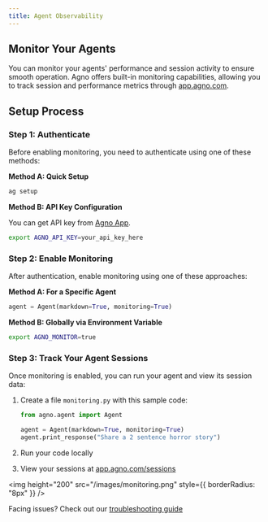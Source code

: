 ```yaml
---
title: Agent Observability
---
```


## Monitor Your Agents

You can monitor your agents' performance and session activity to ensure smooth operation. Agno offers built-in monitoring capabilities, allowing you to track session and performance metrics through [app.agno.com](https://app.agno.com).

## Setup Process

### Step 1: Authenticate

Before enabling monitoring, you need to authenticate using one of these methods:

**Method A: Quick Setup**
```bash
ag setup
```

**Method B: API Key Configuration**

You can get API key from [Agno App](https://app.agno.com/).
```bash
export AGNO_API_KEY=your_api_key_here
```

### Step 2: Enable Monitoring

After authentication, enable monitoring using one of these approaches:

**Method A: For a Specific Agent**
```python
agent = Agent(markdown=True, monitoring=True)
```

**Method B: Globally via Environment Variable**
```bash
export AGNO_MONITOR=true
```

### Step 3: Track Your Agent Sessions

Once monitoring is enabled, you can run your agent and view its session data:

1. Create a file `monitoring.py` with this sample code:
   ```python
   from agno.agent import Agent

   agent = Agent(markdown=True, monitoring=True)
   agent.print_response("Share a 2 sentence horror story")
   ```

2. Run your code locally
3. View your sessions at [app.agno.com/sessions](https://app.agno.com/sessions)

<img height="200" src="/images/monitoring.png" style={{ borderRadius: "8px" }} />

<Info>Facing issues? Check out our [troubleshooting guide](/faq/cli-auth)</Info>

